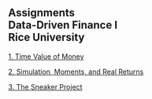 ## Assignments<br>Data-Driven Finance I<br>Rice University

[1. Time Value of Money](assignment1.html){target="_blank"}

[2. Simulation, Moments, and Real Returns](assignment2.html){target="_blank"}

[3. The Sneaker Project](assignment3.html){target="_blank"}

